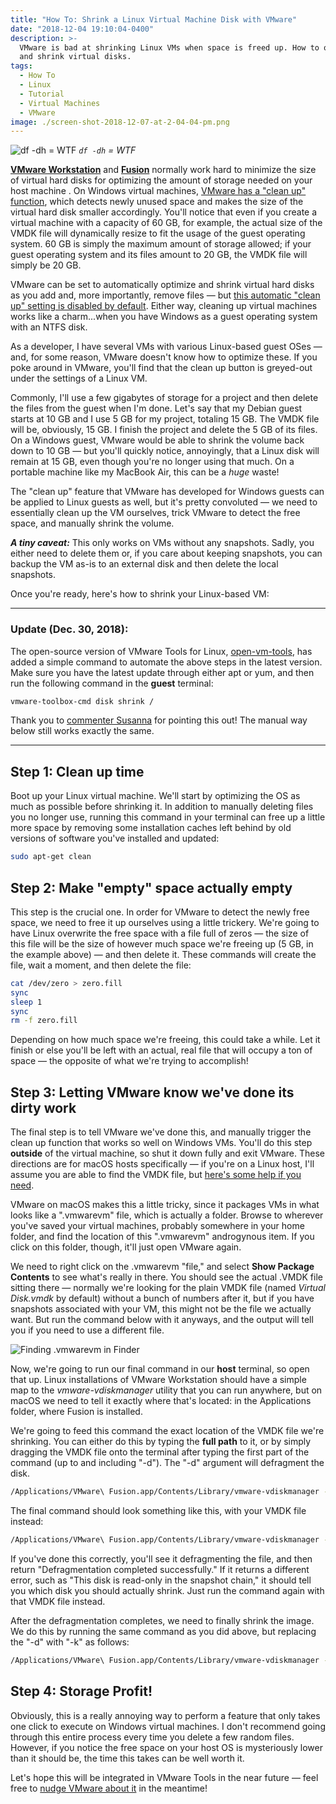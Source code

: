```yaml
---
title: "How To: Shrink a Linux Virtual Machine Disk with VMware"
date: "2018-12-04 19:10:04-0400"
description: >-
  VMware is bad at shrinking Linux VMs when space is freed up. How to optimize
  and shrink virtual disks.
tags:
  - How To
  - Linux
  - Tutorial
  - Virtual Machines
  - VMware
image: ./screen-shot-2018-12-07-at-2-04-04-pm.png
---
```


![`df -dh` = WTF](./screen-shot-2018-12-07-at-2-04-04-pm.png)
_`df -dh` = WTF_

**[VMware Workstation](https://www.vmware.com/products/workstation-pro.html)** and **[Fusion](https://www.vmware.com/products/fusion.html)** normally work hard to minimize the size of virtual hard disks for optimizing the amount of storage needed on your host machine . On Windows virtual machines, [VMware has a "clean up" function](https://docs.vmware.com/en/VMware-Fusion/11/com.vmware.fusion.using.doc/GUID-6BB29187-F47F-41D1-AD92-1754036DACD9.html), which detects newly unused space and makes the size of the virtual hard disk smaller accordingly. You'll notice that even if you create a virtual machine with a capacity of 60 GB, for example, the actual size of the VMDK file will dynamically resize to fit the usage of the guest operating system. 60 GB is simply the maximum amount of storage allowed; if your guest operating system and its files amount to 20 GB, the VMDK file will simply be 20 GB.

VMware can be set to automatically optimize and shrink virtual hard disks as you add and, more importantly, remove files — but [this automatic "clean up" setting is disabled by default](https://docs.vmware.com/en/VMware-Fusion/11/com.vmware.fusion.using.doc/GUID-6BB29187-F47F-41D1-AD92-1754036DACD9.html). Either way, cleaning up virtual machines works like a charm...when you have Windows as a guest operating system with an NTFS disk.

As a developer, I have several VMs with various Linux-based guest OSes — and, for some reason, VMware doesn't know how to optimize these. If you poke around in VMware, you'll find that the clean up button is greyed-out under the settings of a Linux VM.

Commonly, I'll use a few gigabytes of storage for a project and then delete the files from the guest when I'm done. Let's say that my Debian guest starts at 10 GB and I use 5 GB for my project, totaling 15 GB. The VMDK file will be, obviously, 15 GB. I finish the project and delete the 5 GB of its files. On a Windows guest, VMware would be able to shrink the volume back down to 10 GB — but you'll quickly notice, annoyingly, that a Linux disk will remain at 15 GB, even though you're no longer using that much. On a portable machine like my MacBook Air, this can be a _huge_ waste!

The "clean up" feature that VMware has developed for Windows guests can be applied to Linux guests as well, but it's pretty convoluted — we need to essentially clean up the VM ourselves, trick VMware to detect the free space, and manually shrink the volume.

**_A tiny caveat:_** This only works on VMs without any snapshots. Sadly, you either need to delete them or, if you care about keeping snapshots, you can backup the VM as-is to an external disk and then delete the local snapshots.

Once you're ready, here's how to shrink your Linux-based VM:

---

### Update (Dec. 30, 2018):

The open-source version of VMware Tools for Linux, [open-vm-tools](https://github.com/vmware/open-vm-tools), has added a simple command to automate the above steps in the latest version. Make sure you have the latest update through either apt or yum, and then run the following command in the **guest** terminal:

```bash
vmware-toolbox-cmd disk shrink /
```

Thank you to [commenter Susanna](https://jake.wordpress.com/2018/12/04/how-to-shrink-linux-virtual-disk-vmware/#comment-21) for pointing this out! The manual way below still works exactly the same.

---

## Step 1: Clean up time

Boot up your Linux virtual machine. We'll start by optimizing the OS as much as possible before shrinking it. In addition to manually deleting files you no longer use, running this command in your terminal can free up a little more space by removing some installation caches left behind by old versions of software you've installed and updated:

```bash
sudo apt-get clean
```

## Step 2: Make "empty" space actually empty

This step is the crucial one. In order for VMware to detect the newly free space, we need to free it up ourselves using a little trickery. We're going to have Linux overwrite the free space with a file full of zeros — the size of this file will be the size of however much space we're freeing up (5 GB, in the example above) — and then delete it. These commands will create the file, wait a moment, and then delete the file:

```bash
cat /dev/zero > zero.fill
sync
sleep 1
sync
rm -f zero.fill
```

Depending on how much space we're freeing, this could take a while. Let it finish or else you'll be left with an actual, real file that will occupy a ton of space — the opposite of what we're trying to accomplish!

## Step 3: Letting VMware know we've done its dirty work

The final step is to tell VMware we've done this, and manually trigger the clean up function that works so well on Windows VMs. You'll do this step **outside** of the virtual machine, so shut it down fully and exit VMware. These directions are for macOS hosts specifically — if you're on a Linux host, I'll assume you are able to find the VMDK file, but [here's some help if you need](https://www.howtogeek.com/112674/how-to-find-files-and-folders-in-linux-using-the-command-line/).

VMware on macOS makes this a little tricky, since it packages VMs in what looks like a ".vmwarevm" file, which is actually a folder. Browse to wherever you've saved your virtual machines, probably somewhere in your home folder, and find the location of this ".vmwarevm" androgynous item. If you click on this folder, though, it'll just open VMware again.

We need to right click on the .vmwarevm "file," and select **Show Package Contents** to see what's really in there. You should see the actual .VMDK file sitting there — normally we're looking for the plain VMDK file (named _Virtual Disk.vmdk_ by default) without a bunch of numbers after it, but if you have snapshots associated with your VM, this might not be the file we actually want. But run the command below with it anyways, and the output will tell you if you need to use a different file.

![Finding .vmwarevm in Finder](./screen-shot-2018-12-07-at-1-58-42-pm.png)

Now, we're going to run our final command in our **host** terminal, so open that up. Linux installations of VMware Workstation should have a simple map to the _vmware-vdiskmanager_ utility that you can run anywhere, but on macOS we need to tell it exactly where that's located: in the Applications folder, where Fusion is installed.

We're going to feed this command the exact location of the VMDK file we're shrinking. You can either do this by typing the **full path** to it, or by simply dragging the VMDK file onto the terminal after typing the first part of the command (up to and including "-d"). The "-d" argument will defragment the disk.

```bash
/Applications/VMware\ Fusion.app/Contents/Library/vmware-vdiskmanager -d <path to your .VMDK file>
```

The final command should look something like this, with your VMDK file instead:

```bash
/Applications/VMware\ Fusion.app/Contents/Library/vmware-vdiskmanager -d /Users/jake/Documents/Virtual\ Machines/Debian9.vmwarevm/Virtual\ Disk.vmdk
```

If you've done this correctly, you'll see it defragmenting the file, and then return "Defragmentation completed successfully." If it returns a different error, such as "This disk is read-only in the snapshot chain," it should tell you which disk you should actually shrink. Just run the command again with that VMDK file instead.

After the defragmentation completes, we need to finally shrink the image. We do this by running the same command as you did above, but replacing the "-d" with "-k" as follows:

```bash
/Applications/VMware\ Fusion.app/Contents/Library/vmware-vdiskmanager -k <path to the same .VMDK file>
```

## Step 4: Storage Profit!

Obviously, this is a really annoying way to perform a feature that only takes one click to execute on Windows virtual machines. I don't recommend going through this entire process every time you delete a few random files. However, if you notice the free space on your host OS is mysteriously lower than it should be, the time this takes can be well worth it.

Let's hope this will be integrated in VMware Tools in the near future — feel free to [nudge VMware about it](https://my.vmware.com/group/vmware/get-help?p_p_id=getHelp_WAR_itsupport&p_p_lifecycle=0&_getHelp_WAR_itsupport_execution=e1s2) in the meantime!
